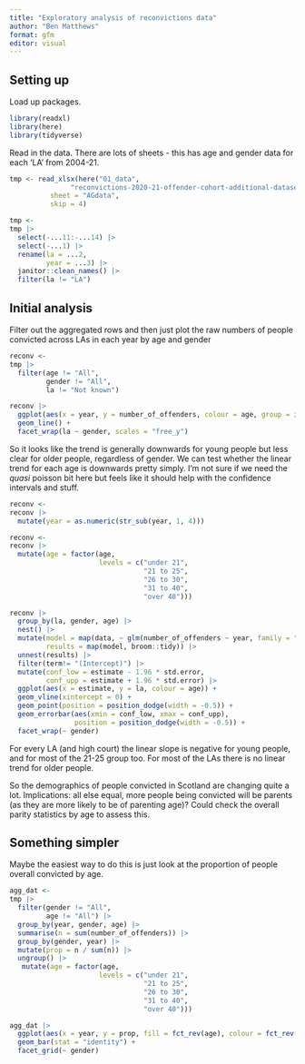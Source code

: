 ```yaml
---
title: "Exploratory analysis of reconvictions data"
author: "Ben Matthews"
format: gfm
editor: visual
---
```


## Setting up

Load up packages.

```r
library(readxl)
library(here)
library(tidyverse)
```

Read in the data. There are lots of sheets - this has age and gender data for each 'LA' from 2004-21.

```r
tmp <- read_xlsx(here("01_data",
               "reconvictions-2020-21-offender-cohort-additional-datasets.xlsx"),
          sheet = "AGdata",
          skip = 4)

tmp <- 
tmp |> 
  select(-...11:-...14) |> 
  select(-...1) |> 
  rename(la = ...2,
         year = ...3) |> 
  janitor::clean_names() |> 
  filter(la != "LA")

```

## Initial analysis

Filter out the aggregated rows and then just plot the raw numbers of people convicted across LAs in each year by age and gender

```r
reconv <- 
tmp |> 
  filter(age != "All",
         gender != "All",
         la != "Not known")

reconv |> 
  ggplot(aes(x = year, y = number_of_offenders, colour = age, group = interaction(age, gender))) +
  geom_line() +
  facet_wrap(la ~ gender, scales = "free_y")

```


So it looks like the trend is generally downwards for young people but less clear for older people, regardless of gender. We can test whether the linear trend for each age is downwards pretty simply. I'm not sure if we need the _quasi_ poisson bit here but feels like it should help with the confidence intervals and stuff.

```r
reconv <- 
reconv |> 
  mutate(year = as.numeric(str_sub(year, 1, 4)))

reconv <- 
reconv |> 
  mutate(age = factor(age,
                      levels = c("under 21",
                                 "21 to 25",
                                 "26 to 30",
                                 "31 to 40",
                                 "over 40")))

reconv |> 
  group_by(la, gender, age) |> 
  nest() |> 
  mutate(model = map(data, ~ glm(number_of_offenders ~ year, family = "quasipoisson", data = .x)),
         results = map(model, broom::tidy)) |> 
  unnest(results) |> 
  filter(term!= "(Intercept)") |> 
  mutate(conf_low = estimate - 1.96 * std.error,
         conf_upp = estimate + 1.96 * std.error) |> 
  ggplot(aes(x = estimate, y = la, colour = age)) +
  geom_vline(xintercept = 0) +
  geom_point(position = position_dodge(width = -0.5)) +
  geom_errorbar(aes(xmin = conf_low, xmax = conf_upp),
                position = position_dodge(width = -0.5)) +
  facet_wrap(~ gender)


```

For every LA (and high court) the linear slope is negative for young people, and for most of the 21-25 group too. For most of the LAs there is no linear trend for older people.

So the demographics of people convicted in Scotland are changing quite a lot. Implications: all else equal, more people being convicted will be parents (as they are more likely to be of parenting age)? Could check the overall parity statistics by age to assess this.


## Something simpler

Maybe the easiest way to do this is just look at the proportion of people overall convicted by age.

```r

agg_dat <- 
tmp |> 
  filter(gender != "All",
         age != "All") |> 
  group_by(year, gender, age) |> 
  summarise(n = sum(number_of_offenders)) |> 
  group_by(gender, year) |> 
  mutate(prop = n / sum(n)) |> 
  ungroup() |> 
   mutate(age = factor(age,
                      levels = c("under 21",
                                 "21 to 25",
                                 "26 to 30",
                                 "31 to 40",
                                 "over 40")))

agg_dat |> 
  ggplot(aes(x = year, y = prop, fill = fct_rev(age), colour = fct_rev(age))) +
  geom_bar(stat = "identity") +
  facet_grid(~ gender) 
```